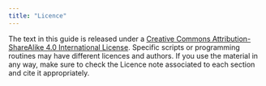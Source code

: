 ```yaml
---
title: "Licence"
---
```


The text in this guide is released under a [Creative Commons Attribution-ShareAlike 4.0 International License](https://creativecommons.org/licenses/by-sa/4.0/). Specific scripts or programming routines may have different licences and authors. If you use the material in any way, make sure to check the Licence note associated to each section and cite it appropriately.
